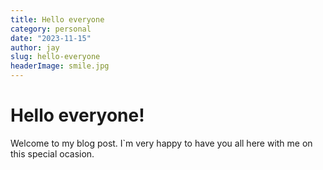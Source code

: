 ```yaml
---
title: Hello everyone
category: personal
date: "2023-11-15"
author: jay
slug: hello-everyone
headerImage: smile.jpg
---
```


# Hello everyone!

Welcome to my blog post. I`m very happy to have you all here with me on this special ocasion.
